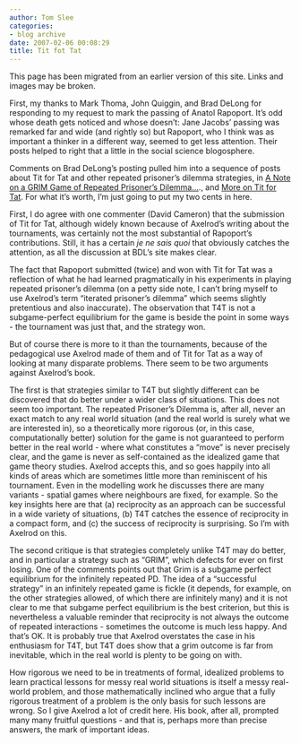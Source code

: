 ```yaml
---
author: Tom Slee
categories:
- blog archive
date: 2007-02-06 00:08:29
title: Tit fot Tat
---
```


::: {.callout-note}

This page has been migrated from an earlier version of this site. 
Links and images may be broken.

:::



				

First, my thanks to Mark Thoma, John Quiggin, and Brad DeLong for responding to my request to mark the passing of Anatol Rapoport. It's odd whose death gets noticed and whose doesn't: Jane Jacobs' passing was remarked far and wide (and rightly so) but Rapoport, who I think was as important a thinker in a different way, seemed to get less attention. Their posts helped to right that a little in the social science blogosphere.




Comments on Brad DeLong's posting pulled him into a sequence of posts about Tit for Tat and other repeated prisoner's dilemma strategies, in [A Note on a GRIM Game of Repeated Prisoner's Dilemma...](http://delong.typepad.com/sdj/2007/02/a_note_on_a_gri.html)., and [More on Tit for Tat](http://delong.typepad.com/sdj/2007/02/more_on_titfort.html). For what it's worth, I'm just going to put my two cents in here.




First, I do agree with one commenter (David Cameron) that the submission of Tit for Tat, although widely known because of Axelrod's writing about the tournaments, was certainly not the most substantial of Rapoport's contributions. Still, it has a certain _je ne sais quoi_ that obviously catches the attention, as all the discussion at BDL's site makes clear.




The fact that Rapoport submitted (twice) and won with Tit for Tat was a reflection of what he had learned pragmatically in his experiments in playing repeated prisoner's dilemma (on a petty side note, I can't bring myself to use Axelrod's term "iterated prisoner's dilemma" which seems slightly pretentious and also inaccurate). The observation that T4T is not a subgame-perfect equilibrium for the game is beside the point in some ways - the tournament was just that, and the strategy won.




But of course there is more to it than the tournaments, because of the pedagogical use Axelrod made of them and of Tit for Tat as a way of looking at many disparate problems. There seem to be two arguments against Axelrod's book. 




The first is that strategies similar to T4T but slightly different can be discovered that do better under a wider class of situations. This does not seem too important. The repeated Prisoner's Dilemma is, after all, never an exact match to any real world situation (and the real world is surely what we are interested in), so a theoretically more rigorous (or, in this case, computationally better) solution for the game is not guaranteed to perform better in the real world - where what constitutes a "move" is never precisely clear, and the game is never as self-contained as the idealized game that game theory studies. Axelrod accepts this, and so goes happily into all kinds of areas which are sometimes little more than reminiscent of his tournament. Even in the modelling work he discusses there are many variants - spatial games where neighbours are fixed, for example. So the key insights here are that (a) reciprocity as an approach can be successful in a wide variety of situations, (b) T4T catches the essence of reciprocity in a compact form, and (c) the success of reciprocity is surprising. So I'm with Axelrod on this.




The second critique is that strategies completely unlike T4T may do better, and in particular a strategy such as "GRIM", which defects for ever on first losing. One of the comments points out that Grim is a subgame perfect equilibrium for the infinitely repeated PD. The idea of a "successful strategy" in an infinitely repeated game is fickle (it depends, for example, on the other strategies allowed, of which there are infinitely many) and it is not clear to me that subgame perfect equilibrium is the best criterion, but this is nevertheless a valuable reminder that reciprocity is not always the outcome of repeated interactions - sometimes the outcome is much less happy. And that's OK. It is probably true that Axelrod overstates the case in his enthusiasm for T4T, but T4T does show that a grim outcome is far from inevitable, which in the real world is plenty to be going on with.




How rigorous we need to be in treatments of formal, idealized problems to learn practical lessons for messy real world situations is itself a messy real-world problem, and those mathematically inclined who argue that a fully rigorous treatment of a problem is the only basis for such lessons are wrong. So I give Axelrod a lot of credit here. His book, after all, prompted many many fruitful questions - and that is, perhaps more than precise answers, the mark of important ideas.


		

